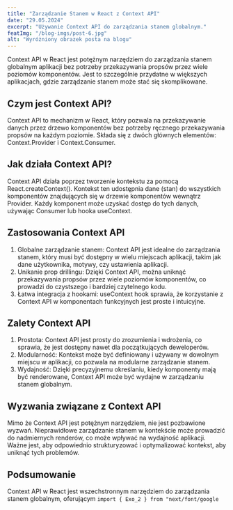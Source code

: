 ---
title: "Zarządzanie Stanem w React z Context API"
date: "29.05.2024"
excerpt: "Używanie Context API do zarządzania stanem globalnym."
featImg: "/blog-imgs/post-6.jpg"
alt: "Wyróżniony obrazek posta na blogu"
---

Context API w React jest potężnym narzędziem do zarządzania stanem globalnym aplikacji bez potrzeby przekazywania propsów przez wiele poziomów komponentów. Jest to szczególnie przydatne w większych aplikacjach, gdzie zarządzanie stanem może stać się skomplikowane.

## Czym jest Context API?

Context API to mechanizm w React, który pozwala na przekazywanie danych przez drzewo komponentów bez potrzeby ręcznego przekazywania propsów na każdym poziomie. Składa się z dwóch głównych elementów: Context.Provider i Context.Consumer.

## Jak działa Context API?

Context API działa poprzez tworzenie kontekstu za pomocą React.createContext(). Kontekst ten udostępnia dane (stan) do wszystkich komponentów znajdujących się w drzewie komponentów wewnątrz Provider. Każdy komponent może uzyskać dostęp do tych danych, używając Consumer lub hooka useContext.

## Zastosowania Context API

1. Globalne zarządzanie stanem: Context API jest idealne do zarządzania stanem, który musi być dostępny w wielu miejscach aplikacji, takim jak dane użytkownika, motywy, czy ustawienia aplikacji.
2. Unikanie prop drillingu: Dzięki Context API, można uniknąć przekazywania propsów przez wiele poziomów komponentów, co prowadzi do czystszego i bardziej czytelnego kodu.
3. Łatwa integracja z hookami: useContext hook sprawia, że korzystanie z Context API w komponentach funkcyjnych jest proste i intuicyjne.

## Zalety Context API

1. Prostota: Context API jest prosty do zrozumienia i wdrożenia, co sprawia, że jest dostępny nawet dla początkujących deweloperów.
2. Modularność: Kontekst może być definiowany i używany w dowolnym miejscu w aplikacji, co pozwala na modularne zarządzanie stanem.
3. Wydajność: Dzięki precyzyjnemu określaniu, kiedy komponenty mają być renderowane, Context API może być wydajne w zarządzaniu stanem globalnym.

## Wyzwania związane z Context API

Mimo że Context API jest potężnym narzędziem, nie jest pozbawione wyzwań. Nieprawidłowe zarządzanie stanem w kontekście może prowadzić do nadmiernych renderów, co może wpływać na wydajność aplikacji. Ważne jest, aby odpowiednio strukturyzować i optymalizować kontekst, aby uniknąć tych problemów.

## Podsumowanie

Context API w React jest wszechstronnym narzędziem do zarządzania stanem globalnym, oferującym
`import { Exo_2 } from "next/font/google`
